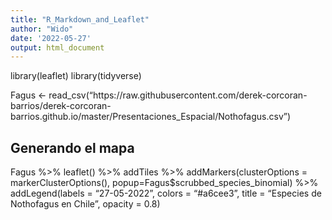```yaml
---
title: "R_Markdown_and_Leaflet"
author: "Wido"
date: '2022-05-27'
output: html_document
---
```


library(leaflet)
library(tidyverse)

Fagus <- read_csv("https://raw.githubusercontent.com/derek-corcoran-barrios/derek-corcoran-barrios.github.io/master/Presentaciones_Espacial/Nothofagus.csv")



## Generando el mapa
Fagus %>% leaflet() %>% addTiles %>% 
addMarkers(clusterOptions = markerClusterOptions(), popup=Fagus$scrubbed_species_binomial) %>%
addLegend(labels = "27-05-2022", 
colors = "#a6cee3", 
title = "Especies de Nothofagus en Chile", 
opacity = 0.8)
